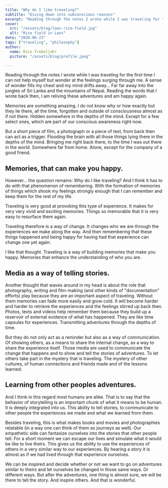 ```yaml
---
title: "Why do I like traveling?"
subtitle: "Diving down into subconscious reasons"
excerpt: "Reading through the notes I wrote while I was traveling for the first time I can not help myself but wonder at the feelings surging through me..."
cover: 
  src: "/assets/blog/laos-rice-field.jpg"
  alt: "Rice field in Laos"
date: "2020-06-23"
tags: ["traveling", "philosophy"]
author:
  name: Rico Trebeljahr
  picture: "/assets/blog/profile.jpeg"

---
```




Reading through the notes I wrote while I was traveling for the first time I can not help myself but wonder at the feelings surging through me. A sense of wonder fills my chest and my mind drifts away... Far far away into the jungles of Sri Lanka and the mountains of Nepal. Reading the words that I wrote back then, I am reliving these adventures and am happy again. 

Memories are something amazing. I do not know why or how exactly but they lie there, all the time, forgotten and outside of consciousness almost as if not there. Hidden somewhere in the depths of the mind. Except for a few select ones, which are part of our conscious awareness right now. 

But a short piece of film, a photograph or a piece of text, from back then can act as a trigger. Flooding the brain with all those things lying there in the depths of the mind. Bringing me right back there, to the time I was out there in the world. Somewhere far from home. Alone, except for the company of a good friend. 

## Memories, that can make you happy.  

However... the question remains: Why do I like traveling? And I think it has to do with that phenomenon of remembering. With the formation of memories of things which shook my feelings strongly enough that I can remember and keep them for the rest of my life. 

Traveling is very good at provoking this type of experience. It makes for very very vivid and exciting memories. Things so memorable that it is very easy to resurface them again. 

Traveling therefore is a way of change. It changes who we are through the experiences we make along the way. And then remembering that these things happened and being happy for having had that experience can change one yet again. 

I like that thought. Traveling is a way of building memories that make you happy. Memories that enhance the understanding of who you are. 

## Media as a way of telling stories.

Another thought that waves around in my head is about the role that photography, writing and film-making (and other kinds of "documentation" efforts) play because they are an important aspect of traveling. Without them memories can fade more easily and grow cold. It will become harder and harder to  retrieve the experiences and the feelings stirred up back then. Photos, texts and videos help remember them because they build up a reservoir of external evidence of what has happened. They are like time capsules for experiences. Transmitting adventures through the depths of time. 

But they do not only act as a reminder but also as a way of communication. Of showing others, as a means to share the internal change, as a way to share the experience itself. Those media are used to communicate the change that happens and to show and tell the stories of adventures. To let others take part in the mystery that is traveling. The mystery of other cultures, of human connections and friends made and of the lessons learned. 

## Learning from other peoples adventures. 

And I think in this regard most humans are alike. That is to say that the behavior of storytelling is an important chunk of what it means to be human. It is deeply integrated into us. This ability to tell stories, to communicate to other people the experiences we made and what we learned from them. 

Besides traveling, this is what makes books and movies and photographies relatable (in a way one can think of them as journeys as well). Our empathetic side can fantasize ourselves into the stories that other people tell. For a short moment we can escape our lives and simulate what it would be like to live theirs. This gives us the ability to use the experiences of others in a very similar way to our experiences. By hearing a story it is almost as if we had lived through that experience ourselves. 

We can be inspired and decide whether or not we want to go on adventures similar to theirs and let ourselves be changed in those same ways. Or different ways. But after the adventures, one thing is almost sure, we will be there to tell the story. And inspire others. And that is wonderful. 